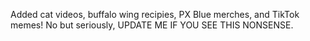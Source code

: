 Added cat videos, buffalo wing recipies, PX Blue merches, and TikTok memes! No but seriously, UPDATE ME IF YOU SEE THIS NONSENSE.
